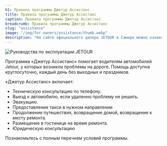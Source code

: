 ```yaml
---
h1: Правила программы Джетур Ассистанс
title: Правила программы Джетур Ассистанс
caption: Правила программы Джетур Ассистанс
breadcrumb: Правила программы Джетур Ассистанс
slug: "assistance"
image: "/img/for-owners/assistance/thumb.webp"
description: "На сайте официального дилера JETOUR в Самаре можно ознакомиться и скачать руководство по эксплуатации для всех моделей JETOUR, чтобы быть в курсе правил и особенностей эксплуатации автомобилей."
---
```



<picture>
	<img src="/img/for-owners/assistance/thumb.webp" class="w-full mb-12" alt="Руководства по эксплуатации JETOUR" />
</picture>

Программа «Джетур Ассистанс» помогает водителям автомобилей Jetour, у которых возникли проблемы на дороге. Помощь доступна круглосуточно, каждый день без выходных и праздников.

«Джетур Ассистанс» включает:

+ Техническую консультацию по телефону.
+ Выезд к автомобилю, если удаленно проблему не решить.
+ Эвакуацию.
+ Предоставление такси в нужном направлении
+ Продолжение путешествия, возвращение домой, возвращение к месту ремонта.
+ Размещение в гостинице на время ремонта.
+ Юридическую консультацию

Познакомьтесь с полным перечнем условий программы.

<SpecialSalonsInfo dataFormName="Узнать подробнее. Правила программы Джетур Ассистанс" />
